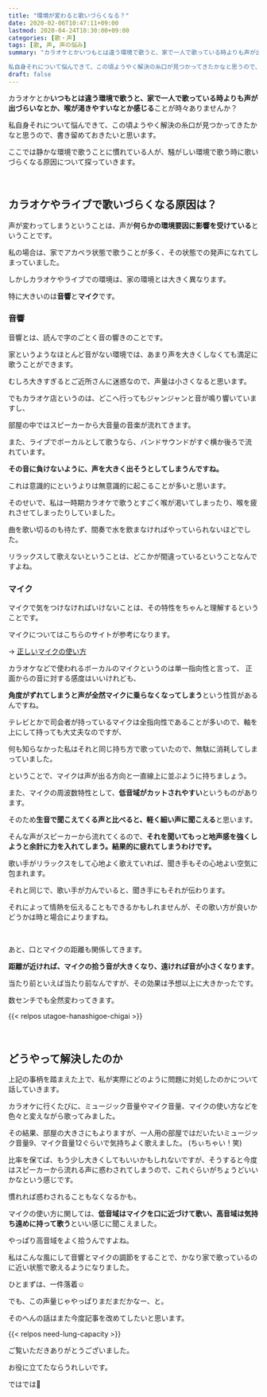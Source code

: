 ```yaml
---
title: "環境が変わると歌いづらくなる？"
date: 2020-02-06T10:47:11+09:00
lastmod: 2020-04-24T10:30:00+09:00
categories: [歌・声]
tags: [歌, 声, 声の悩み]
summary: "カラオケとかいつもとは違う環境で歌うと、家で一人で歌っている時よりも声が出づらいなとか、喉が渇きやすいなとか感じることが時々あります。

私自身それについて悩んできて、この頃ようやく解決の糸口が見つかってきたかなと思うので、書き留めておきたいと思います。"
draft: false
---
```

カラオケとか**いつもとは違う環境で歌うと、家で一人で歌っている時よりも声が出づらいなとか、喉が渇きやすいなとか感じる**ことが時々ありませんか？

私自身それについて悩んできて、この頃ようやく解決の糸口が見つかってきたかなと思うので、書き留めておきたいと思います。 
<!--more-->
ここでは静かな環境で歌うことに慣れている人が、騒がしい環境で歌う時に歌いづらくなる原因について探っていきます。

<br>

## カラオケやライブで歌いづらくなる原因は？

声が変わってしまうということは、声が**何らかの環境要因に影響を受けている**ということです。

私の場合は、家でアカペラ状態で歌うことが多く、その状態での発声になれてしまっていました。

しかしカラオケやライブでの環境は、家の環境とは大きく異なります。 

特に大きいのは**音響**と**マイク**です。

### 音響

音響とは、読んで字のごとく音の響きのことです。

家というようなほとんど音がない環境では、あまり声を大きくしなくても満足に歌うことができます。

むしろ大きすぎるとご近所さんに迷惑なので、声量は小さくなると思います。

でもカラオケ店というのは、どこへ行ってもジャンジャンと音が鳴り響いていますし、

部屋の中ではスピーカーから大音量の音楽が流れてきます。

また、ライブでボーカルとして歌うなら、バンドサウンドがすぐ横か後ろで流れています。

**その音に負けないように、声を大きく出そうとしてしまうんですね。**

これは意識的にというよりは無意識的に起こることが多いと思います。

そのせいで、私は一時期カラオケで歌うとすごく喉が渇いてしまったり、喉を疲れさせてしまったりしていました。

曲を歌い切るのも待たず、間奏で水を飲まなければやっていられないほどでした。 

リラックスして歌えないということは、どこかが間違っているということなんですよね。

### マイク

マイクで気をつけなければいけないことは、その特性をちゃんと理解するということです。

マイクについてはこちらのサイトが参考になります。

→ [正しいマイクの使い方](https://remivoice.jp/vocal-technics/mike.html)

カラオケなどで使われるボーカルのマイクというのは単一指向性と言って、 正面からの音に対する感度はいいけれども、

**角度がずれてしまうと声が全然マイクに乗らなくなってしまう**という性質があるんですね。

テレビとかで司会者が持っているマイクは全指向性であることが多いので、軸を上にして持っても大丈夫なのですが、

何も知らなかった私はそれと同じ持ち方で歌っていたので、無駄に消耗してしまっていました。

ということで、マイクは声が出る方向と一直線上に並ぶように持ちましょう。

また、マイクの周波数特性として、**低音域がカットされやすい**というものがあります。

そのため**生音で聞こえてくる声と比べると、軽く細い声に聞こえる**と思います。

そんな声がスピーカーから流れてくるので、**それを聞いてもっと地声感を強くしようと余計に力を入れてしまう。結果的に疲れてしまうわけです。**

歌い手がリラックスをして心地よく歌えていれば、聞き手もその心地よい空気に包まれます。 

それと同じで、歌い手が力んでいると、聞き手にもそれが伝わります。

それによって情熱を伝えることもできるかもしれませんが、その歌い方が良いかどうかは時と場合によりますね。 

<br>

あと、口とマイクの距離も関係してきます。

**距離が近ければ、マイクの拾う音が大きくなり、遠ければ音が小さくなります**。

当たり前といえば当たり前なんですが、その効果は予想以上に大きかったです。

数センチでも全然変わってきます。

{{< relpos utagoe-hanashigoe-chigai >}}

<br>

## どうやって解決したのか
上記の事柄を踏まえた上で、私が実際にどのように問題に対処したのかについて話していきます。

カラオケに行くたびに、ミュージック音量やマイク音量、マイクの使い方などを色々と変えながら歌ってみました。

その結果、部屋の大きさにもよりますが、一人用の部屋ではだいたいミュージック音量9、マイク音量12ぐらいで気持ちよく歌えました。
(ちぃちゃい！笑)

比率を保てば、もう少し大きくしてもいいかもしれないですが、そうすると今度はスピーカーから流れる声に惑わされてしまうので、これぐらいがちょうどいいかなという感じです。

慣れれば惑わされることもなくなるかも。

マイクの使い方に関しては、**低音域はマイクを口に近づけて歌い、高音域は気持ち遠めに持って歌う**といい感じに聞こえました。

やっぱり高音域をよく拾うんですよね。

私はこんな風にして音響とマイクの調節をすることで、かなり家で歌っているのに近い状態で歌えるようになりました。

ひとまずは、一件落着:relaxed:

でも、この声量じゃやっぱりまだまだかなー、と。

そのへんの話はまた今度記事を改めてしたいと思います。

{{< relpos need-lung-capacity >}}

ご覧いただきありがとうございました。

お役に立てたならうれしいです。

ではでは:wave: